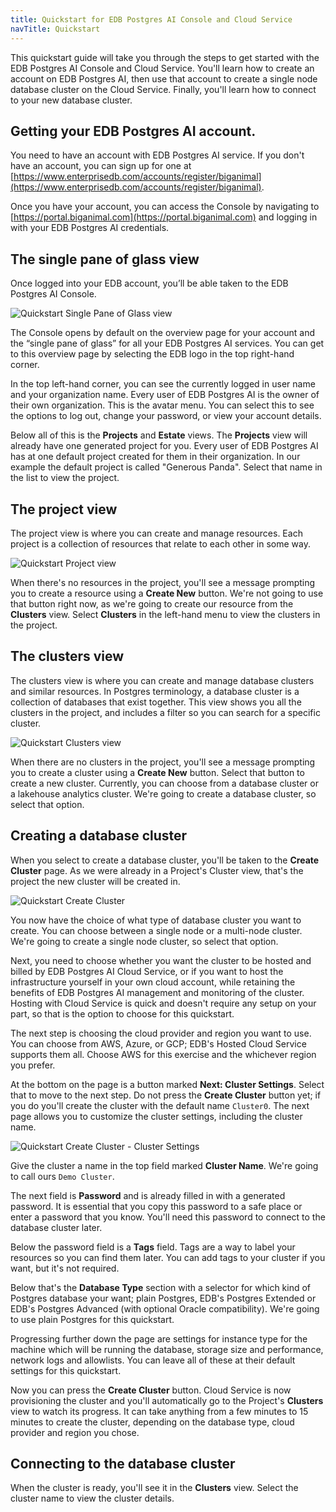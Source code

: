 ```yaml
---
title: Quickstart for EDB Postgres AI Console and Cloud Service
navTitle: Quickstart
---
```


This quickstart guide will take you through the steps to get started with the EDB Postgres AI Console and Cloud Service. You'll learn how to create an account on EDB Postgres AI, then use that account to create a single node database cluster on the Cloud Service. Finally, you'll learn how to connect to your new database cluster. 

## Getting your EDB Postgres AI account.

You need to have an account with EDB Postgres AI service. If you don't have an account, you can sign up for one at [https://www.enterprisedb.com/accounts/register/biganimal](https://www.enterprisedb.com/accounts/register/biganimal).

Once you have your account, you can access the Console by navigating to [https://portal.biganimal.com](https://portal.biganimal.com) and logging in with your EDB Postgres AI  credentials.

## The single pane of glass view

Once logged into your EDB account, you’ll be able taken to the EDB Postgres AI Console.

![Quickstart Single Pane of Glass view](images/qs_single_pane_of_glass.png)

The Console opens by default on the overview page for your account and the “single pane of glass” for all your EDB Postgres AI services. You can get to this overview page by selecting the EDB logo in the top right-hand corner.

In the top left-hand corner, you can see the currently logged in user name and your organization name. Every user of EDB Postgres AI is the owner of their own organization. This is the avatar menu. You can select this to see the options to log out, change your password, or view your account details.

Below all of this is the **Projects** and **Estate** views. The **Projects** view will already have one generated project for you. Every user of EDB Postgres AI has at one default project created for them in their organization. In our example the default project is called "Generous Panda". Select that name in the list to view the project.

## The project view

The project view is where you can create and manage resources. Each project is a collection of resources that relate to each other in some way.

![Quickstart Project view](images/qs_project_view.png)

When there's no resources in the project, you'll see a message prompting you to create a resource using a **Create New** button. We're not going to use that button right now, as we're going to create our resource from the **Clusters** view. Select **Clusters** in the left-hand menu to view the clusters in the project.

## The clusters view

The clusters view is where you can create and manage database clusters and similar resources. In Postgres terminology, a database cluster is a collection of databases that exist together. This view shows you all the clusters in the project, and includes a filter so you can search for a specific cluster.

![Quickstart Clusters view](images/qs_clusters_view.png)

When there are no clusters in the project, you'll see a message prompting you to create a cluster using a **Create New** button. Select that button to create a new cluster. Currently, you can choose from a database cluster or a lakehouse analytics cluster. We're going to create a database cluster, so select that option.

## Creating a database cluster

When you select to create a database cluster, you'll be taken to the **Create Cluster** page. As we were already in a Project's Cluster view, that's the project the new cluster will be created in.  

![Quickstart Create Cluster](images/qs_create_cluster.png)

You now have the choice of what type of database cluster you want to create. You can choose between a single node or a multi-node cluster. We're going to create a single node cluster, so select that option.

Next, you need to choose whether you want the cluster to be hosted and billed by EDB Postgres AI Cloud Service, or if you want to host the infrastructure yourself in your own cloud account, while retaining the benefits of EDB Postgres AI management and monitoring of the cluster. Hosting with Cloud Service is quick and doesn't require any setup on your part, so that is the option to choose for this quickstart.

The next step is choosing the cloud provider and region you want to use. You can choose from AWS, Azure, or GCP; EDB's Hosted Cloud Service supports them all. Choose AWS for this exercise and the whichever region you prefer.

At the bottom on the page is a button marked **Next: Cluster Settings**. Select that to move to the next step. Do not press the **Create Cluster** button yet; if you do you'll create the cluster with the default name `Cluster0`. The next page allows you to customize the cluster settings, including the cluster name.

![Quickstart Create Cluster - Cluster Settings](images/qs_create_cluster_cluster_settings.png)

Give the cluster a name in the top field marked **Cluster Name**. We're going to call ours `Demo Cluster`.

The next field is **Password** and is already filled in with a generated password. It is essential that you copy this password to a safe place or enter a password that you know. You'll need this password to connect to the database cluster later.

Below the password field is a **Tags** field. Tags are a way to label your resources so you can find them later. You can add tags to your cluster if you want, but it's not required.

Below that's the **Database Type** section with a selector for which kind of Postgres database your want; plain Postgres, EDB's Postgres Extended or EDB's Postgres Advanced (with optional Oracle compatibility). We're going to use plain Postgres for this quickstart.

Progressing further down the page are settings for instance type for the machine which will be running the database, storage size and performance, network logs and allowlists. You can leave all of these at their default settings for this quickstart.

Now you can press the **Create Cluster** button. Cloud Service is now provisioning the cluster and you'll automatically go to the Project's **Clusters** view to watch its progress. It can take anything from a few minutes to 15 minutes to create the cluster, depending on the database type, cloud provider and region you chose.

## Connecting to the database cluster

When the cluster is ready, you'll see it in the **Clusters** view. Select the cluster name to view the cluster details.













